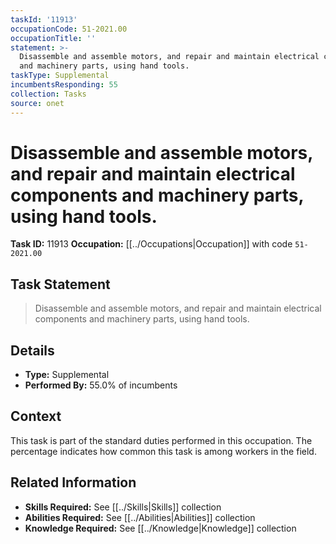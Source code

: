```yaml
---
taskId: '11913'
occupationCode: 51-2021.00
occupationTitle: ''
statement: >-
  Disassemble and assemble motors, and repair and maintain electrical components
  and machinery parts, using hand tools.
taskType: Supplemental
incumbentsResponding: 55
collection: Tasks
source: onet
---
```

# Disassemble and assemble motors, and repair and maintain electrical components and machinery parts, using hand tools.

**Task ID:** 11913
**Occupation:** [[../Occupations|Occupation]] with code `51-2021.00`

## Task Statement

> Disassemble and assemble motors, and repair and maintain electrical components and machinery parts, using hand tools.

## Details

- **Type:** Supplemental
- **Performed By:** 55.0% of incumbents

## Context

This task is part of the standard duties performed in this occupation. The percentage indicates how common this task is among workers in the field.

## Related Information

- **Skills Required:** See [[../Skills|Skills]] collection
- **Abilities Required:** See [[../Abilities|Abilities]] collection
- **Knowledge Required:** See [[../Knowledge|Knowledge]] collection
